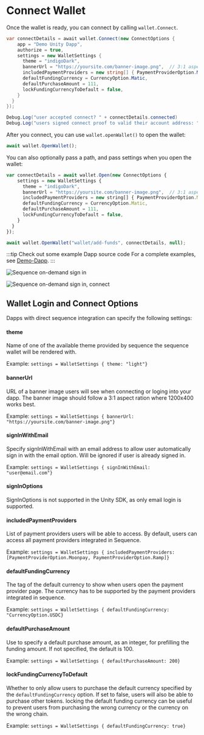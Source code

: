
# Connect Wallet
Once the wallet is ready, you can connect by calling `wallet.Connect`.
```cs
var connectDetails = await wallet.Connect(new ConnectOptions {
    app = "Demo Unity Dapp",
    authorize = true,
    settings = new WalletSettings {
      theme = "indigoDark",
      bannerUrl = "https://yoursite.com/banner-image.png",  // 3:1 aspect ratio, 1200x400 works best
      includedPaymentProviders = new string[] { PaymentProviderOption.Moonpay, PaymentProviderOption.Ramp },
      defaultFundingCurrency = CurrencyOption.Matic,
      defaultPurchaseAmount = 111,
      lockFundingCurrencyToDefault = false,
    }
  }
});

Debug.Log("user accepted connect? " + connectDetails.connected)
Debug.Log("users signed connect proof to valid their account address: ", connectDetails.proof)
```

After you connect, you can use `wallet.openWallet()` to open the wallet:

```ts
await wallet.OpenWallet();
```

You can also optionally pass a path, and pass settings when you open the wallet:

```ts
var connectDetails = await wallet.Open(new ConnectOptions {
    settings = new WalletSettings {
      theme = "indigoDark",
      bannerUrl = "https://yoursite.com/banner-image.png",  // 3:1 aspect ratio, 1200x400 works best
      includedPaymentProviders = new string[] { PaymentProviderOption.Moonpay, PaymentProviderOption.Ramp },
      defaultFundingCurrency = CurrencyOption.Matic,
      defaultPurchaseAmount = 111,
      lockFundingCurrencyToDefault = false,
    }
  }
});

await wallet.OpenWallet("wallet/add-funds", connectDetails, null);
```

:::tip Check out some example Dapp source code
For a complete examples, see [Demo-Dapp](https://github.com/0xsequence/web3-unity-sdk).
:::

![Sequence on-demand sign in](/img/build/sign-in-fresh.png)

![Sequence on-demand sign in, connect](/img/build/sign-in-connect.png)

## Wallet Login and Connect Options
Dapps with direct sequence integration can specify the following settings:

#### **theme**
Name of one of the available theme provided by sequence the sequence wallet will be rendered with. 

Example: `settings = WalletSettings { theme: "light"} `

#### **bannerUrl**
URL of a banner image users will see when connecting or loging into your dapp. The banner image should follow a 3:1 aspect ration where 1200x400 works best.

Example: `settings = WalletSettings { bannerUrl: "https://yoursite.com/banner-image.png"} `

#### **signInWithEmail**
Specify signInWithEmail with an email address to allow user automatically sign in with the email option. Will be ignored if user is already signed in.

Example: `settings = WalletSettings { signInWithEmail: "user@email.com"} `

#### **signInOptions**
SignInOptions is not supported in the Unity SDK, as only email login is supported.

#### **includedPaymentProviders**
List of payment providers users will be able to access. By default, users can access all payment providers integrated in Sequence.

Example: `settings = WalletSettings { includedPaymentProviders: [PaymentProviderOption.Moonpay, PaymentProviderOption.Ramp]} `

#### **defaultFundingCurrency**
The tag of the default currency to show when users open the payment provider page. The currency has to be supported by the payment providers integrated in sequence.

Example:  `settings = WalletSettings { defaultFundingCurrency: "CurrencyOption.USDC} `

#### **defaultPurchaseAmount**
Use to specify a default purchase amount, as an integer, for prefilling the funding amount. If not specified, the default is 100.

Example:  `settings = WalletSettings { defaultPurchaseAmount: 200} `


#### **lockFundingCurrencyToDefault**
Whether to only allow users to purchase the default currency specified by the `defaultFundingCurrency` option. If set to false, users will also be able to purchase other tokens. locking the default funding currency can be useful to prevent users from purchasing the wrong currency or the currency on the wrong chain.

Example: `settings = WalletSettings { defaultFundingCurrency: true} `

